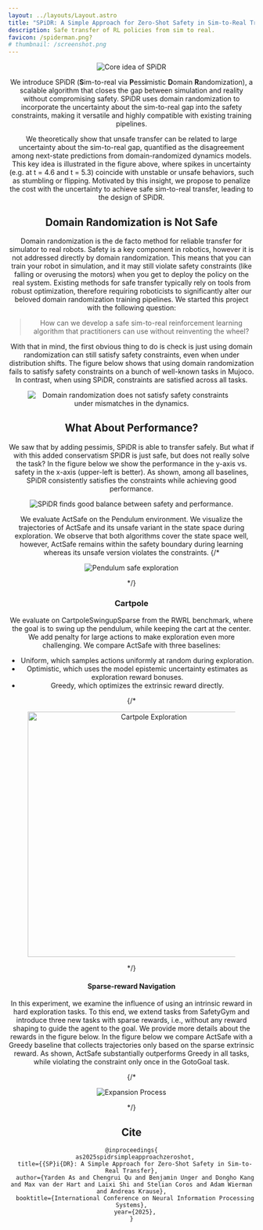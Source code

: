 ```yaml
---
layout: ../layouts/Layout.astro
title: "SPiDR: A Simple Approach for Zero-Shot Safety in Sim-to-Real Transfer"
description: Safe transfer of RL policies from sim to real.
favicon: /spiderman.png?
# thumbnail: /screenshot.png
---
```







<Header
  title={frontmatter.title}
  authors={[
    {
      name: "Yarden As",
      url: "https://yas.pub",
      institution: "ETH Zurich",
    },
    {
      name: "Chengrui Qu",
      url: "https://crqu.github.io/",
      institution: "Caltech",
    },
    {
      name: "Benjamin Unger",
      institution: "ETH Zurich",
    },
    {
      name: "Dongho Kang",
      url: "https://donghokang.net/",
      institution: "ETH Zurich",
    },
    {
      name: "Max van der Hart",
      institution: "ETH Zurich",
    },
    {
      name: "Laixi Shi",
      url: "https://laixishi.github.io/",
      institution: "John Hopkins University",
    },
    {
      name: "Stelian Coros",
      institution: "ETH Zurich",
      url: "https://crl.ethz.ch/people/coros/"
    },
    {
      name: "Adam Wierman",
      institution: "Caltech",
      url: "https://adamwierman.com/"
    },
    {
      name: "Andreas Krause",
      url: "https://las.inf.ethz.ch/krausea",
      institution: "ETH Zurich",
    },
  ]}
  conference="NeurIPS 2025"
  notes={[
  ]}
  links={[
    {
      name: "Code",
      url: "https://github.com/yardenas/safe-learning",
      icon: "mdi:github",
    },
    {
      name: "arXiv",
      url: "https://arxiv.org/abs/2509.18648",
      icon: "academicons:arxiv",
    },{
      name: "Paper",
      url: "https://openreview.net/forum?id=Pe1ypX9gBO",
      icon: "ri:file-pdf-2-line",
    },
  ]}
  />
  

<div class="container mx-auto py-10">
  <div class="flex flex-col lg:flex-row justify-center lg:space-x-4 space-y-4 lg:space-y-0">
    <Image src={spidrIdea} alt="Core idea of SPiDR" class="object-cover w-full h-full" />
  </div>
</div>


We introduce SPiDR (**S**im-to-real via **P**ess**i**mistic **D**omain **R**andomization), a scalable algorithm that closes the gap between simulation and reality without compromising safety. SPiDR uses domain randomization to incorporate the uncertainty about the sim-to-real gap into the safety constraints, making it versatile and highly compatible with existing training pipelines.

We theoretically show that unsafe transfer can be related to large uncertainty about the sim-to-real gap, quantified as the disagreement among next-state predictions from domain-randomized dynamics models. This key idea is illustrated in the figure above, where spikes in uncertainty (e.g. at t = 4.6 and t = 5.3) coincide with unstable or unsafe behaviors, such as stumbling or flipping. Motivated by this insight, we propose to penalize the cost with the uncertainty to achieve safe sim-to-real transfer, leading to the design of SPiDR.


## Domain Randomization is Not Safe
Domain randomization is the de facto method for reliable transfer for simulator to real robots. 
Safety is a key component in robotics, however it is not addressed directly by domain randomization. This means that you can train your robot in simulation, and it may still violate safety constraints (like falling or overusing the motors) when you get to deploy the policy on the real system. Existing methods for safe transfer typically rely on tools from robust optimization, therefore requiring roboticists to significantly alter our beloved domain randomization training pipelines. We started this project with the following question:

> How can we develop a safe sim-to-real reinforcement learning algorithm that practitioners can use without reinventing the wheel?

With that in mind, the first obvious thing to do is check is just using domain randomization can still satisfy safety constraints, even when under distribution shifts. The figure below shows that using domain randomization fails to satisfy safety constraints on a bunch of well-known tasks in Mujoco. In contrast, when using SPiDR, constraints are satisfied across all tasks.
<Figure caption="Domain randomization does not satsify the safety constraints.">
  <Image src={simulatedCosts} alt="Domain randomization does not satisfy safety constraints under mismatches in the dynamics." class="object-cover w-full h-full"/>
</Figure>

## What About Performance?
We saw that by adding pessimis, SPiDR is able to transfer safely. But what if with this added conservatism SPiDR is just safe, but does not really solve the task? In the figure below we show the performance in the y-axis vs. safety in the x-axis (upper-left is better). As shown, among all baselines, SPiDR consistently satisfies the constraints while achieving good performance.
<Figure caption="SPiDR finds good balance between safety and performance">
  <Image src={simulatedAll} alt="SPiDR finds good balance between safety and performance." class="object-cover w-full h-full"/>
</Figure>




We evaluate ActSafe on the Pendulum environment.
We visualize the trajectories of ActSafe and its unsafe variant in the state space during exploration. 
We observe that both algorithms cover the state space well, however, ActSafe remains within the safety boundary during learning whereas its unsafe version violates the constraints.
{/* <Figure caption="Safe exploration in the PendulumSwingup task.
Each plot above visualizes trajectories considered during exploration across all past learning episodes.
The red box in the plot depicts the safety boundary in the state space. ActSafe maintains safety throughout learning.">
<Image src={pendulum} alt="Pendulum safe exploration" class="object-cover w-full h-full" />
</Figure> */}


### Cartpole

We evaluate on CartpoleSwingupSparse from the RWRL benchmark, where the goal is to swing up the pendulum, while keeping the cart at the center.
We add penalty for large actions to make exploration even more challenging.
We compare ActSafe with three baselines:
* Uniform, which samples actions uniformly at random during exploration.
* Optimistic, which uses the model epistemic uncertainty estimates as exploration reward bonuses.
* Greedy, which optimizes the extrinsic reward directly.

{/* <Figure caption="Hard exploration on Cartpole.">
<Image width="500" src={cartpoleLearning} alt="Cartpole Exploration"/>
</Figure> */}

#### Sparse-reward Navigation
In this experiment, we examine the influence of using an intrinsic reward in hard exploration tasks.
To this end, we extend tasks from SafetyGym and introduce three new tasks with sparse rewards, i.e., without any reward shaping to guide the agent to the goal.
We provide more details about the rewards in the figure below. In the figure below we compare ActSafe with a Greedy baseline that collects trajectories only based on the sparse extrinsic reward.
As shown, ActSafe substantially outperforms Greedy in all tasks, while violating the constraint only once in the GotoGoal task.

{/* <Figure caption="Hard exploration in navigation tasks.">
<Image src={safetyGym} alt="Expansion Process" class="w-full"/>
</Figure> */}

## Cite

```
@inproceedings{
  as2025spidrsimpleapproachzeroshot,
  title={{SP}i{DR}: A Simple Approach for Zero-Shot Safety in Sim-to-Real Transfer},
  author={Yarden As and Chengrui Qu and Benjamin Unger and Dongho Kang and Max van der Hart and Laixi Shi and Stelian Coros and Adam Wierman and Andreas Krause},
  booktitle={International Conference on Neural Information Processing Systems},
  year={2025},
}
```

